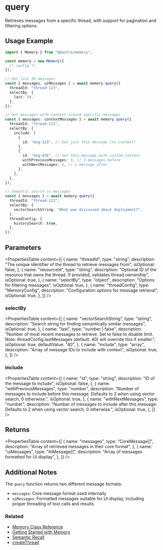 # query

Retrieves messages from a specific thread, with support for pagination and filtering options.

## Usage Example

```typescript
import { Memory } from "@mastra/memory";

const memory = new Memory({
  /* config */
});

// Get last 50 messages
const { messages, uiMessages } = await memory.query({
  threadId: "thread-123",
  selectBy: {
    last: 50,
  },
});

// Get messages with context around specific messages
const { messages: contextMessages } = await memory.query({
  threadId: "thread-123",
  selectBy: {
    include: [
      {
        id: "msg-123", // Get just this message (no context)
      },
      {
        id: "msg-456", // Get this message with custom context
        withPreviousMessages: 3, // 3 messages before
        withNextMessages: 1, // 1 message after
      },
    ],
  },
});

// Semantic search in messages
const { messages } = await memory.query({
  threadId: "thread-123",
  selectBy: {
    vectorSearchString: "What was discussed about deployment?",
  },
  threadConfig: {
    historySearch: true,
  },
});
```

## Parameters

<PropertiesTable
  content={[
    {
      name: "threadId",
      type: "string",
      description:
        "The unique identifier of the thread to retrieve messages from",
      isOptional: false,
    },
    {
      name: "resourceId",
      type: "string",
      description:
        "Optional ID of the resource that owns the thread. If provided, validates thread ownership",
      isOptional: true,
    },
    {
      name: "selectBy",
      type: "object",
      description: "Options for filtering messages",
      isOptional: true,
    },
    {
      name: "threadConfig",
      type: "MemoryConfig",
      description: "Configuration options for message retrieval",
      isOptional: true,
    },
  ]}
/>

### selectBy

<PropertiesTable
  content={[
    {
      name: "vectorSearchString",
      type: "string",
      description: "Search string for finding semantically similar messages",
      isOptional: true,
    },
    {
      name: "last",
      type: "number | false",
      description:
        "Number of most recent messages to retrieve. Set to false to disable limit. Note: threadConfig.lastMessages (default: 40) will override this if smaller.",
      isOptional: true,
      defaultValue: "40",
    },
    {
      name: "include",
      type: "array",
      description: "Array of message IDs to include with context",
      isOptional: true,
    },
  ]}
/>

### include

<PropertiesTable
  content={[
    {
      name: "id",
      type: "string",
      description: "ID of the message to include",
      isOptional: false,
    },
    {
      name: "withPreviousMessages",
      type: "number",
      description:
        "Number of messages to include before this message. Defaults to 2 when using vector search, 0 otherwise.",
      isOptional: true,
    },
    {
      name: "withNextMessages",
      type: "number",
      description:
        "Number of messages to include after this message. Defaults to 2 when using vector search, 0 otherwise.",
      isOptional: true,
    },
  ]}
/>

## Returns

<PropertiesTable
  content={[
    {
      name: "messages",
      type: "CoreMessage[]",
      description: "Array of retrieved messages in their core format",
    },
    {
      name: "uiMessages",
      type: "AiMessage[]",
      description: "Array of messages formatted for UI display",
    },
  ]}
/>

## Additional Notes

The `query` function returns two different message formats:

- `messages`: Core message format used internally
- `uiMessages`: Formatted messages suitable for UI display, including proper threading of tool calls and results

### Related

- [Memory Class Reference](/reference/memory/Memory.mdx)
- [Getting Started with Memory](/docs/memory/getting-started.mdx)
- [Semantic Recall](/docs/memory/semantic-recall.mdx)
- [createThread](/reference/memory/createThread.mdx)